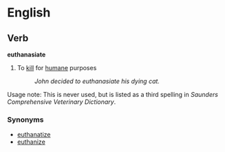 =English=

== Verb ==
'''euthanasiate'''

# To [[kill]] for [[humane]] purposes 
#: ''John decided to euthanasiate his dying cat.''

Usage note: This is never used, but is listed as a third spelling in ''Saunders Comprehensive Veterinary Dictionary''.

===Synonyms===

* [[euthanatize]]
* [[euthanize]]